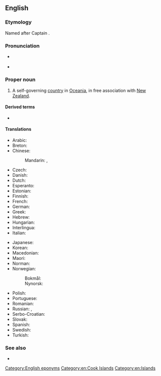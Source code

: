 ==English==

===Etymology===
Named after Captain {{w|James Cook}}.

===Pronunciation===
* {{a|UK|US}} {{IPA|/ˈkʊk ˈai.ləndz/|lang=en}}
* {{audio|en-us-Cook Islands.ogg|Audio (US)|lang=en}}

===Proper noun===
{{wikipedia}}
{{en-proper noun|head=[[Cook]] [[island|Islands]]}}

# A self-governing [[country]] in [[Oceania]], in free association with [[New Zealand]].

====Derived terms====
* {{l|en|Cook Islander}}

====Translations====
{{trans-top|self-governing country in Oceania}}
* Arabic: {{t|ar|جُزُر كُوك|f-p|tr=juzur kuk}}
* Breton: {{t|br|Inizi Cook}}
* Chinese:
*: Mandarin: {{t+|cmn|庫克群島|sc=Hani}}, {{t+|cmn|库克群岛|tr=Kùkè qúndǎo|sc=Hani}}
* Czech: {{t+|cs|Cookovy ostrovy|m-p}}
* Danish: {{t|da|Cookøerne}}
* Dutch: {{t+|nl|Cookeilanden|n-p}}
* Esperanto: {{t|eo|Kukinsuloj}}
* Estonian: {{t|et|Cooki saared}}
* Finnish: {{t+|fi|Cookinsaaret}}
* French: {{t+|fr|îles Cook|f-p}}
* German: {{t+|de|Cookinseln|f-p}}
* Greek: {{t|el|Νήσοι Κουκ|n-p}}
* Hebrew: {{t|he|איי קוק|tr=Iyey quq|sc=Hebr}}
* Hungarian: {{t+|hu|Cook-szigetek}}
* Interlingua: {{t|ia|Insulas Cook}}
* Italian: {{t|it|Isole Cook|f-p}}
{{trans-mid}}
* Japanese: {{t+|ja|クック諸島|tr=クックしょとう, Kukku shotō|sc=Jpan}}
* Korean: {{t|ko|쿡 제도|tr=Kuk jedo}}
* Macedonian: {{t|mk|Кукови Острови|p|tr=Kúkovi Óstrovi}}
* Maori: {{t|mi|Kuki Airani}}
* Norman: {{t|nrf|Îles Cook|f-p}}
* Norwegian:
*: Bokmål: {{t|nb|Cookøyene|m-p|f-p}}
*: Nynorsk: {{t|nn|Cookøyane|f-p}}
* Polish: {{t+|pl|Wyspy Cooka}}
* Portuguese: {{t+|pt|Ilhas Cook|f-p}}
* Romanian: {{t|ro|Insulele Cook}}
* Russian: {{t|ru|Острова́ Ку́ка|m-p}}, {{t|ru|острова́ Ку́ка|m-p}}
* Serbo-Croatian: {{t|sh|Cookova Ostrva|n-p}}
* Slovak: {{t|sk|Cookove ostrovy|m-p}}
* Spanish: {{t+|es|Islas Cook|f-p}}
* Swedish: {{t+|sv|Cooköarna|n}}
* Turkish: {{t+|tr|Cook Adaları}}
{{trans-bottom}}

===See also===
* {{l|en|Appendix:Countries of the world|Countries of the world}}

[[Category:English eponyms]]
[[Category:en:Cook Islands]]
[[Category:en:Islands]]